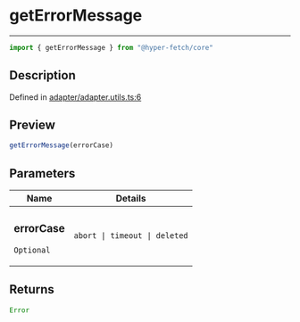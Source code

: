 

# getErrorMessage

<div class="api-docs__separator" data-reactroot="">

---

</div><div class="api-docs__import" data-reactroot="">

```ts
import { getErrorMessage } from "@hyper-fetch/core"
```

</div><div class="api-docs__section">

## Description

</div><div class="api-docs__description"><span class="api-docs__do-not-parse">



</span></div><p class="api-docs__definition">

Defined in [adapter/adapter.utils.ts:6](https://github.com/BetterTyped/hyper-fetch/blob/cc329b91/packages/core/src/adapter/adapter.utils.ts#L6)

</p><div class="api-docs__section">

## Preview

</div><div class="api-docs__preview fn">

```ts
getErrorMessage(errorCase)
```

</div><div class="api-docs__section">

## Parameters

</div><div class="api-docs__parameters"><table><thead><tr><th>Name</th><th>Details</th></tr></thead><tbody><tr param-data="errorCase"><td class="api-docs__param-name optional">

### errorCase 

`Optional`

</td><td class="api-docs__param-type">

`abort | timeout | deleted`

</td></tr></tbody></table></div><div class="api-docs__section">

## Returns

</div><div class="api-docs__returns">

```ts
Error
```

</div>